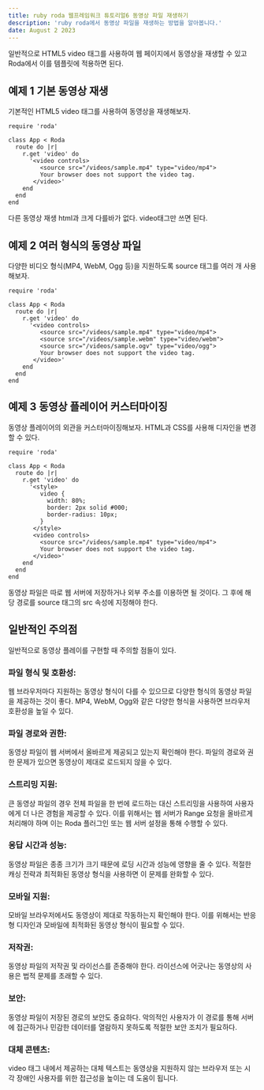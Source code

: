 ```yaml
---
title: ruby roda 웹프레임워크 튜토리얼6 동영상 파일 재생하기
description: 'ruby roda에서 동영상 파일을 재생하는 방법을 알아봅니다.'
date: August 2 2023
---
```


일반적으로 HTML5 video 태그를 사용하여 웹 페이지에서 동영상을 재생할 수 있고
Roda에서 이를 템플릿에 적용하면 된다.

## 예제 1 기본 동영상 재생

기본적인 HTML5 video 태그를 사용하여 동영상을 재생해보자.

```
require 'roda'

class App < Roda
  route do |r|
    r.get 'video' do
      '<video controls>
         <source src="/videos/sample.mp4" type="video/mp4">
         Your browser does not support the video tag.
       </video>'
    end
  end
end

```
다른 동영상 재생 html과 크게 다를바가 없다. video태그만 쓰면 된다.


## 예제 2 여러 형식의 동영상 파일

다양한 비디오 형식(MP4, WebM, Ogg 등)을 지원하도록 source 태그를 여러 개 사용해보자.

```
require 'roda'

class App < Roda
  route do |r|
    r.get 'video' do
      '<video controls>
         <source src="/videos/sample.mp4" type="video/mp4">
         <source src="/videos/sample.webm" type="video/webm">
         <source src="/videos/sample.ogv" type="video/ogg">
         Your browser does not support the video tag.
       </video>'
    end
  end
end

```
## 예제 3 동영상 플레이어 커스터마이징

동영상 플레이어의 외관을 커스터마이징해보자. 
HTML과 CSS를 사용해 디자인을 변경할 수 있다.

```
require 'roda'

class App < Roda
  route do |r|
    r.get 'video' do
      '<style>
         video {
           width: 80%;
           border: 2px solid #000;
           border-radius: 10px;
         }
       </style>
       <video controls>
         <source src="/videos/sample.mp4" type="video/mp4">
         Your browser does not support the video tag.
       </video>'
    end
  end
end

```

동영상 파일은 따로 웹 서버에 저장하거나 외부 주소를 이용하면 될 것이다.
그 후에 해당 경로를 source 태그의 src 속성에 지정해야 한다.

## 일반적인 주의점

일반적으로 동영상 플레이를 구현할 때 주의할 점들이 있다.

### 파일 형식 및 호환성: 
웹 브라우저마다 지원하는 동영상 형식이 다를 수 있으므로 다양한 형식의 동영상 파일을 제공하는 것이 좋다. 
MP4, WebM, Ogg와 같은 다양한 형식을 사용하면 브라우저 호환성을 높일 수 있다.

### 파일 경로와 권한: 
동영상 파일이 웹 서버에서 올바르게 제공되고 있는지 확인해야 한다. 
파일의 경로와 권한 문제가 있으면 동영상이 제대로 로드되지 않을 수 있다.

### 스트리밍 지원: 
큰 동영상 파일의 경우 전체 파일을 한 번에 로드하는 대신 스트리밍을 사용하여 사용자에게 더 나은 경험을 제공할 수 있다. 
이를 위해서는 웹 서버가 Range 요청을 올바르게 처리해야 하며 이는 Roda 플러그인 또는 웹 서버 설정을 통해 수행할 수 있다.

### 응답 시간과 성능: 
동영상 파일은 종종 크기가 크기 때문에 로딩 시간과 성능에 영향을 줄 수 있다. 
적절한 캐싱 전략과 최적화된 동영상 형식을 사용하면 이 문제를 완화할 수 있다.

### 모바일 지원: 
모바일 브라우저에서도 동영상이 제대로 작동하는지 확인해야 한다. 
이를 위해서는 반응형 디자인과 모바일에 최적화된 동영상 형식이 필요할 수 있다.

### 저작권: 
동영상 파일의 저작권 및 라이선스를 존중해야 한다. 
라이선스에 어긋나는 동영상의 사용은 법적 문제를 초래할 수 있다.

### 보안: 
동영상 파일이 저장된 경로의 보안도 중요하다. 
악의적인 사용자가 이 경로를 통해 서버에 접근하거나 민감한 데이터를 열람하지 못하도록 적절한 보안 조치가 필요하다.

### 대체 콘텐츠: 
video 태그 내에서 제공하는 대체 텍스트는 동영상을 지원하지 않는 브라우저 또는 시각 장애인 사용자를 위한 접근성을 높이는 데 도움이 됩니다.